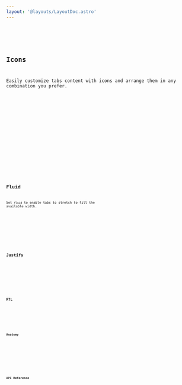 ```yaml
---
layout: '@layouts/LayoutDoc.astro'
---
```




<Preview client:load>
	<Fragment slot="preview">
		<Example client:load />
	</Fragment>
	<Fragment slot="code">
		<Code code={ExampleRaw} lang="svelte" />
	</Fragment>
</Preview>

## Icons

Easily customize tabs content with icons and arrange them in any combination you prefer.

<Preview client:load>
	<Fragment slot="preview">
		<ExampleIcons client:load />
	</Fragment>
	<Fragment slot="code">
		<Code code={ExampleIconsRaw} lang="svelte" />
	</Fragment>
</Preview>

<Preview client:load>
	<Fragment slot="preview">
		<ExampleIconsLabel client:load />
	</Fragment>
	<Fragment slot="code">
		<Code code={ExampleIconsLabelRaw} lang="svelte" />
	</Fragment>
</Preview>

## Fluid

Set `fluid` to enable tabs to stretch to fill the available width.

<Preview client:load>
	<Fragment slot="preview">
		<ExampleFluid client:load />
	</Fragment>
	<Fragment slot="code">
		<Code code={ExampleFluidRaw} lang="svelte" />
	</Fragment>
</Preview>

## Justify

<Preview client:load>
	<Fragment slot="preview">
		<ExampleJustify client:load />
	</Fragment>
	<Fragment slot="code">
		<Code code={ExampleJustifyRaw} lang="svelte" />
	</Fragment>
</Preview>

## RTL

<Preview client:load>
	<Fragment slot="preview">
		<ExampleRTL client:load />
	</Fragment>
	<Fragment slot="code">
		<Code code={ExampleRTLRaw} lang="svelte" />
	</Fragment>
</Preview>

## Anatomy

<Anatomy label="Tabs" isComponent>
	<Anatomy label="list">
		<Anatomy label="Tabs.Control" element="button" isComponent>
			<Anatomy label="label">
				<Anatomy descriptor="lead" element="span" />
				<Anatomy descriptor="children" element="span" />
			</Anatomy>
		</Anatomy>
	</Anatomy>
	<Anatomy label="content">
		<Anatomy label="Tabs.Panel" isComponent />
	</Anatomy>
</Anatomy>

## API Reference

<ApiTable />
